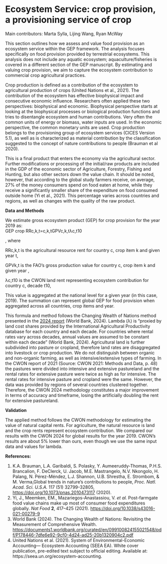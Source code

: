 # **Ecosystem Service: crop provision, a provisioning service of crop** 

Main contributors: Marta Sylla, Lijing Wang,  Ryan McWay

This section outlines how we assess and value food provision as an ecosystem service within the GEP framework. The analysis focuses specifically on food provision provided by terrestrial ecosystems. This analysis does not include any aquatic ecosystem; aquaculture/fisheries is covered in a different section of the GEP manuscript. By estimating and valuing crop provision, we aim to capture the ecosystem contribution to commercial crop agricultural practices. 

Crop production is defined as a contribution of the ecosystem to agricultural production of crops (United Nations et al., 2021). The contribution of the ecosystem has effective biophysical impact and consecutive economic influence. Researchers often applied these two perspectives: biophysical and economic. Biophysical perspective starts at looking at the biophysical processes or biological production functions and tries to disentangle ecosystem and human contributions. Very often the common units of energy or biomass, water inputs are used. In the economic perspective, the common monetary units are used.  Crop production belongs to the provisioning group of ecosystem services (CICES Version 5.1), as well as is characterized as material contribution by the classification suggested to the concept of nature contributions to people (Brauman et al 2020). 

This is a final product that enters the economy via the agricultural sector. Further modifications or processing of the initial/raw products are included in the GDP of the economic sector of Agriculture, Forestry, Fishing and Hunting, but also other sectors down the value chain. It should be noted, however, that according to the global study farmers receive, on average,  27% of the money consumers spend on food eaten at home, while they receive a significantly smaller share of the expenditure on food consumed outside home (Yi et al., 2021). This percentage varies across countries and regions, as well as changes with the quality of the raw product.

**Data and Methods** 

We estimate gross ecosystem product (GEP) for crop provision for the year 2019 as:   
GEP crop RRc,k,t=c,k,tGPVc,k,tλc,t10

, where 

RRc,k,t is  the agricultural resource rent for country c, crop item k and given year t, 

GPVk,t is the FAO’s  gross production value for country c, crop item k and given year ,

λc,t10 is the CWON land rent representing ecosystem contribution for country c, decade t10, 

This value is aggregated at the national level for a given year (in this case, 2019). The  summation can represent global GEP for food provision when aggregated across all countries, crop items and year.

This formula and method follows the Changing Wealth of Nations method presented in the [2024 report](https://documents1.worldbank.org/curated/en/099100824155021548/pdf/P178446-7dfe6e92-9cf0-4d24-ad25-20b1320904c2.pdf) (World Bank, 2024). Lambda (λ) is “proxied by land cost shares provided by the International Agricultural Productivity database for each country and each decade. For countries where rental rates vary across decades, annual values are assumed to be constant within each decade”  (World Bank, 2024). Agricultural land is further subdivided into pasture or cropland, therefore land rates are disaggregated into livestock or crop production. We do not distinguish between organic and non-organic farming, as well as intensive/extensive types of farming. In the CWON report of 2021 (Source: CWON 2021: Methods and Data, p. 48\) the pastures were divided into intensive and extensive pastureland and the rental rates for extensive pasture were twice as high as for intensive. The rental rates for intensive pasture and cropland were the same. However, the data was provided by regions of several countries clustered together. Therefore, the CWON 2024 methodology constitutes a major improvement in terms of accuracy and timeframe, losing the artificially doubling the rent for extensive pastureland. 

**Validation**

The applied method follows the CWON methodology for estimating the value of natural capital rents. For agriculture, the natural resource is land and the crop rents represent ecosystem contribution. We compared our results with the CWON 2024 for global results for the year 2019\. CWON’s results are about 5% lower than ours, even though we use the same input data and values for lambda. 

**References:**

1. K.A. Brauman, L.A. Garibaldi, S. Polasky, Y. Aumeeruddy-Thomas, P.H.S. Brancalion, F. DeClerck, U. Jacob, M.E. Mastrangelo, N.V. Nkongolo, H. Palang, N. Pérez-Méndez, L.J. Shannon, U.B. Shrestha, E. Strombom, & M. Verma,Global trends in nature’s contributions to people, *Proc. Natl. Acad. Sci. U.S.A.* 117 (51) 32799-32805, [https://doi.org/10.1073/pnas.2010473117](https://doi.org/10.1073/pnas.2010473117) (2020).   
2. Yi, J., Meemken, EM., Mazariegos-Anastassiou, V. *et al.* Post-farmgate food value chains make up most of consumer food expenditures globally. *Nat Food* **2**, 417–425 (2021). [https://doi.org/10.1038/s43016-021-00279-9](https://doi.org/10.1038/s43016-021-00279-9)  
3. World Bank (2024). The Changing Wealth of Nations: Revisiting the Measurement of Comprehensive Wealth. [https://documents1.worldbank.org/curated/en/099100824155021548/pdf/P178446-7dfe6e92-9cf0-4d24-ad25-20b1320904c2.pdf](https://documents1.worldbank.org/curated/en/099100824155021548/pdf/P178446-7dfe6e92-9cf0-4d24-ad25-20b1320904c2.pdf)   
4. United Nations et al. (2021). System of Environmental-Economic Accounting— Ecosystem Accounting (SEEA EA). White cover publication, pre-edited text subject to official editing. Available at: https://seea.un.org/ecosystem-accounting.